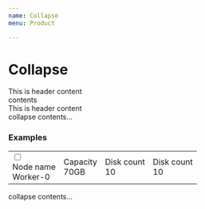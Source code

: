 ```yaml
---
name: Collapse
menu: Product

---
```


# Collapse

<Playground>
  <div class="collapse">
  <div class="collapse-item">
    <div class="collapse-header">
        This is header content
        <div class="collapse-arrow">
          <i class="fa fa-chevron-down" aria-hidden="true"></i>
        </div>
      </div>
    <div class="collapse-content">
      contents
    </div>
  </div>
    <div class="collapse-item show">
      <div class="collapse-header">
          This is header content
          <div class="collapse-arrow">
            <i class="fa fa-chevron-up" aria-hidden="true"></i>
          </div>
        </div>
      <div class="collapse-content">
        collapse contents...
      </div>
    </div>
  </div>
</Playground>


### Examples

<div class="collapse">
  <div class="collapse-item show">
    <div class="collapse-header">
      <table class="w-100">
        <tr>
          <td>
            <div class="d-inline-flex flex-row align-items-center">
              <div class="custom-control custom-checkbox mr-4">
                <input type="checkbox" class="custom-control-input" id="customCheck2"/>
                <label class="custom-control-label" for="customCheck2"></label>
              </div>
              <div>
                <div class="mb-2 text-muted">Node name</div>
                <div class="font-weight-bold">Worker-0</div>
              </div>
            </div>
          </td>
          <td>
            <div class="mb-2 text-muted">Capacity</div>
          <div class="font-weight-bold">70GB</div>
          </td>
          <td>
            <div class="mb-2 text-muted">Disk count</div>
            <div class="font-weight-bold">10</div>
          </td>
          <td>
            <div class="mb-2 text-muted">Disk count</div>
            <div class="font-weight-bold">10</div>
          </td>
        </tr>
      </table>
        <div class="collapse-arrow">
          <i class="fa fa-chevron-up" aria-hidden="true"></i>
        </div>
      </div>
    <div class="collapse-content">
      collapse contents...
    </div>
  </div>
</div>
